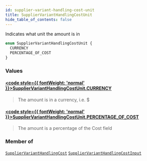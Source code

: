 ```yaml
---
id: supplier-variant-handling-cost-unit
title: SupplierVariantHandlingCostUnit
hide_table_of_contents: false
---
```








Indicates what unit the amount is in

```graphql
enum SupplierVariantHandlingCostUnit {
  CURRENCY
  PERCENTAGE_OF_COST
}
```


### Values

#### [<code style={{ fontWeight: 'normal' }}>SupplierVariantHandlingCostUnit.<b>CURRENCY</b></code>](#) 
> The amount is in a currency, i.e. $
> 

#### [<code style={{ fontWeight: 'normal' }}>SupplierVariantHandlingCostUnit.<b>PERCENTAGE_OF_COST</b></code>](#) 
> The amount is a percentage of the Cost field
> 



### Member of

[`SupplierVariantHandlingCost`](/supply/api/graphql-admin/reference/objects/supplier-variant-handling-cost)  <Badge class="secondary" text="object"/><Bullet />[`SupplierVariantHandlingCostInput`](/supply/api/graphql-admin/reference/inputs/supplier-variant-handling-cost-input)  <Badge class="secondary" text="input"/>



